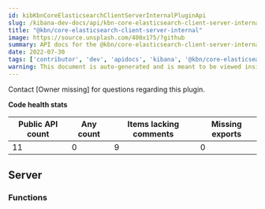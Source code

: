 ```yaml
---
id: kibKbnCoreElasticsearchClientServerInternalPluginApi
slug: /kibana-dev-docs/api/kbn-core-elasticsearch-client-server-internal
title: "@kbn/core-elasticsearch-client-server-internal"
image: https://source.unsplash.com/400x175/?github
summary: API docs for the @kbn/core-elasticsearch-client-server-internal plugin
date: 2022-07-30
tags: ['contributor', 'dev', 'apidocs', 'kibana', '@kbn/core-elasticsearch-client-server-internal']
warning: This document is auto-generated and is meant to be viewed inside our experimental, new docs system. Reach out in #docs-engineering for more info.
---
```




Contact [Owner missing] for questions regarding this plugin.

**Code health stats**

| Public API count  | Any count | Items lacking comments | Missing exports |
|-------------------|-----------|------------------------|-----------------|
| 11 | 0 | 9 | 0 |

## Server

### Functions
<DocDefinitionList data={kbnCoreElasticsearchClientServerInternalObj.server.functions}/>

